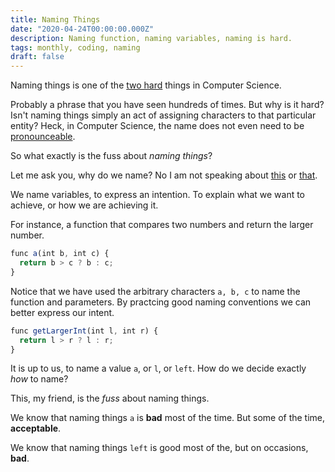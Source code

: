 ```yaml
---
title: Naming Things
date: "2020-04-24T00:00:00.000Z"
description: Naming function, naming variables, naming is hard.
tags: monthly, coding, naming
draft: false
---
```


Naming things is one of the [two hard](https://martinfowler.com/bliki/TwoHardThings.html)
things in Computer Science.

Probably a phrase that you have seen hundreds of times. But why is it hard? Isn't naming
things simply an act of assigning characters to that particular entity? Heck, in Computer Science,
the name does not even need to be [pronounceable](https://wiki.c2.com/?TrulyHorribleAcronyms).

So what exactly is the fuss about _naming things_?

Let me ask you, why do we name? No I am not speaking about
[this](https://www.newyorker.com/tech/annals-of-technology/the-power-of-names) or
[that](https://www.quora.com/Is-there-a-psychological-explanation-for-why-humans-name-things).

We name variables, to express an intention. To explain what we want to achieve, or how
we are achieving it.

For instance, a function that compares two numbers and return the larger number.

```js
func a(int b, int c) {
  return b > c ? b : c;
}
```

Notice that we have used the arbitrary characters `a, b, c` to name the function and parameters.
By practcing good naming conventions we can better express our intent.

```js
func getLargerInt(int l, int r) {
  return l > r ? l : r;
}
```

It is up to us, to name a value `a`, or `l`, or `left`. How do we decide exactly _how_ to name?

This, my friend, is the _fuss_ about naming things.

We know that naming things `a` is **bad** most of the time. But some of the time, **acceptable**.

We know that naming things `left` is good most of the, but on occasions, **bad**.
